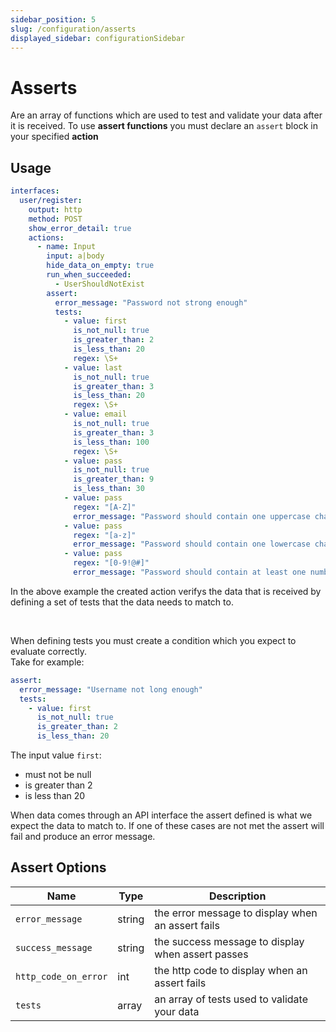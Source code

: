 ```yaml
---
sidebar_position: 5
slug: /configuration/asserts
displayed_sidebar: configurationSidebar
---
```


# Asserts

Are an array of functions which are used to test and validate your data
after it is received. To use **assert functions** you must declare an `assert` block in your specified **action**

## Usage
```yml
interfaces:
  user/register:
    output: http
    method: POST
    show_error_detail: true
    actions:
      - name: Input
        input: a|body
        hide_data_on_empty: true
        run_when_succeeded:
          - UserShouldNotExist
        assert:
          error_message: "Password not strong enough"
          tests:
            - value: first
              is_not_null: true
              is_greater_than: 2
              is_less_than: 20
              regex: \S+
            - value: last
              is_not_null: true
              is_greater_than: 3
              is_less_than: 20
              regex: \S+
            - value: email
              is_not_null: true
              is_greater_than: 3
              is_less_than: 100
              regex: \S+
            - value: pass
              is_not_null: true
              is_greater_than: 9
              is_less_than: 30
            - value: pass
              regex: "[A-Z]"
              error_message: "Password should contain one uppercase character"
            - value: pass
              regex: "[a-z]"
              error_message: "Password should contain one lowercase character"
            - value: pass
              regex: "[0-9!@#]"
              error_message: "Password should contain at least one number (0-9) or symbol (!,@,#)"
```

In the above example the created action verifys the data that is received by defining a set of tests that the data needs to match to.

<br />

When defining tests you must create a condition which you expect to evaluate correctly. <br />
Take for example:

```yml
assert:
  error_message: "Username not long enough"
  tests:
    - value: first
      is_not_null: true
      is_greater_than: 2
      is_less_than: 20
```

The input value `first`:

- must not be null
- is greater than 2
- is less than 20

When data comes through an API interface the assert defined is what we expect the data to match to. 
If one of these cases are not met the assert will fail and produce an error message.


## Assert Options

| Name                 | Type   | Description                                       |
|----------------------|--------|---------------------------------------------------|
| `error_message`      | string | the error message to display when an assert fails |
| `success_message`    | string | the success message to display when assert passes |
| `http_code_on_error` | int    | the http code to display when an assert fails     |
| `tests`              | array  | an array of tests used to validate your data      |
